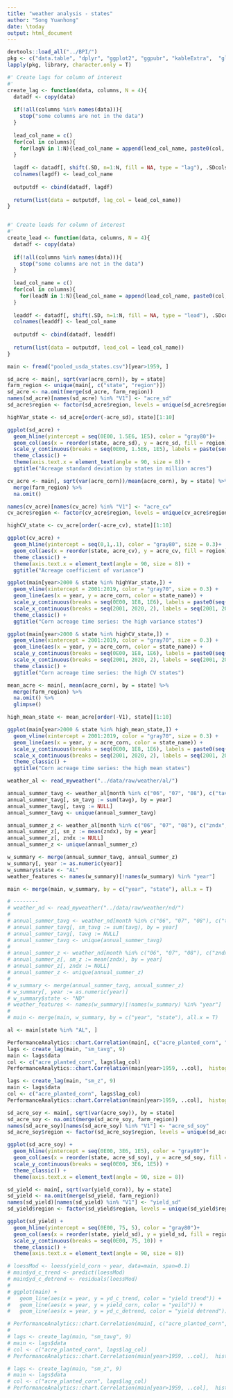 ```yaml
---
title: "weather analysis - states"
author: "Song Yuanhong"
date: \today
output: html_document
---
```


```r
devtools::load_all("../BPI/")
pkg <- c("data.table", "dplyr", "ggplot2", "ggpubr", "kableExtra",  "glmnet", "ranger")
lapply(pkg, library, character.only = T)

#' Create lags for column of interest
#'
create_lag <- function(data, columns, N = 4){
  datadf <- copy(data)
  
  if(!all(columns %in% names(data))){
    stop("some columns are not in the data")
  }
  
  lead_col_name = c()
  for(col in columns){
    for(lagN in 1:N){lead_col_name = append(lead_col_name, paste0(col, "_lag", lagN))}
  }
  
  lagdf <- datadf[, shift(.SD, n=1:N, fill = NA, type = "lag"), .SDcols = columns]
  colnames(lagdf) <- lead_col_name
  
  outputdf <- cbind(datadf, lagdf)
  
  return(list(data = outputdf, lag_col = lead_col_name))
}


#' Create leads for column of interest
#'
create_lead <- function(data, columns, N = 4){
  datadf <- copy(data)
  
  if(!all(columns %in% names(data))){
    stop("some columns are not in the data")
  }
  
  lead_col_name = c()
  for(col in columns){
    for(leadN in 1:N){lead_col_name = append(lead_col_name, paste0(col, "_lead", leadN))}
  }
  
  leaddf <- datadf[, shift(.SD, n=1:N, fill = NA, type = "lead"), .SDcols = columns]
  colnames(leaddf) <- lead_col_name
  
  outputdf <- cbind(datadf, leaddf)
  
  return(list(data = outputdf, lead_col = lead_col_name))
}
```



```r
main <- fread("pooled_usda_states.csv")[year>1959, ]
```



```r
sd_acre <- main[, sqrt(var(acre_corn)), by = state]
farm_region <- unique(main[, c("state", "region")])
sd_acre <- na.omit(merge(sd_acre, farm_region))
names(sd_acre)[names(sd_acre) %in% "V1"] <- "acre_sd"
sd_acre$region <- factor(sd_acre$region, levels = unique(sd_acre$region))

highVar_state <- sd_acre[order(-acre_sd), state][1:10]

ggplot(sd_acre) +
  geom_hline(yintercept = seq(0E00, 1.5E6, 1E5), color = "gray80")+
  geom_col(aes(x = reorder(state, acre_sd), y = acre_sd, fill = region)) +
  scale_y_continuous(breaks = seq(0E00, 1.5E6, 1E5), labels = paste(seq(0, 1.5, 0.1), " M")) +
  theme_classic() +
  theme(axis.text.x = element_text(angle = 90, size = 8)) +
  ggtitle("Acreage standard deviation by states in million acres")
```

```r
cv_acre <- main[, sqrt(var(acre_corn))/mean(acre_corn), by = state] %>%
  merge(farm_region) %>%
  na.omit() 

names(cv_acre)[names(cv_acre) %in% "V1"] <- "acre_cv"
cv_acre$region <- factor(cv_acre$region, levels = unique(cv_acre$region))

highCV_state <- cv_acre[order(-acre_cv), state][1:10]

ggplot(cv_acre) +
  geom_hline(yintercept = seq(0,1,.1), color = "gray80", size = 0.3)+
  geom_col(aes(x = reorder(state, acre_cv), y = acre_cv, fill = region)) +
  theme_classic() +
  theme(axis.text.x = element_text(angle = 90, size = 8)) +
  ggtitle("Acreage coefficient of variance")
```



```r
ggplot(main[year>2000 & state %in% highVar_state,]) + 
  geom_vline(xintercept = 2001:2019, color = "gray70", size = 0.3) +
  geom_line(aes(x = year, y = acre_corn, color = state_name)) +
  scale_y_continuous(breaks = seq(0E00, 1E8, 1E6), labels = paste0(seq(0, 100, 1), " M")) +
  scale_x_continuous(breaks = seq(2001, 2020, 2), labels = seq(2001, 2020, 2)) +
  theme_classic() +
  ggtitle("Corn acreage time series: the high variance states")

ggplot(main[year>2000 & state %in% highCV_state,]) + 
  geom_vline(xintercept = 2001:2019, color = "gray70", size = 0.3) +
  geom_line(aes(x = year, y = acre_corn, color = state_name)) +
  scale_y_continuous(breaks = seq(0E00, 1E8, 1E6), labels = paste0(seq(0, 100, 1), " M")) +
  scale_x_continuous(breaks = seq(2001, 2020, 2), labels = seq(2001, 2020, 2)) +
  theme_classic() +
  ggtitle("Corn acreage time series: the high CV states")
```
```r
mean_acre <- main[, mean(acre_corn), by = state] %>%
  merge(farm_region) %>%
  na.omit() %>%
  glimpse()

high_mean_state <- mean_acre[order(-V1), state][1:10]

ggplot(main[year>2000 & state %in% high_mean_state,]) + 
  geom_vline(xintercept = 2001:2019, color = "gray70", size = 0.3) +
  geom_line(aes(x = year, y = acre_corn, color = state_name)) +
  scale_y_continuous(breaks = seq(0E00, 1E8, 1E6), labels = paste0(seq(0, 100, 1), " M")) +
  scale_x_continuous(breaks = seq(2001, 2020, 2), labels = seq(2001, 2020, 2)) +
  theme_classic() +
  ggtitle("Corn acreage time series: the high mean states")

```
```r
weather_al <- read_myweather("../data/raw/weather/al/")

annual_summer_tavg <- weather_al[month %in% c("06", "07", "08"), c("tavg", "year")]
annual_summer_tavg[, sm_tavg := sum(tavg), by = year]
annual_summer_tavg[, tavg := NULL]
annual_summer_tavg <- unique(annual_summer_tavg)

annual_summer_z <- weather_al[month %in% c("06", "07", "08"), c("zndx", "year")]
annual_summer_z[, sm_z := mean(zndx), by = year]
annual_summer_z[, zndx := NULL]
annual_summer_z <- unique(annual_summer_z)

w_summary <- merge(annual_summer_tavg, annual_summer_z)
w_summary[, year := as.numeric(year)]
w_summary$state <- "AL"
weather_features <- names(w_summary)[!names(w_summary) %in% "year"]

main <- merge(main, w_summary, by = c("year", "state"), all.x = T)

# --------
# weather_nd <- read_myweather("../data/raw/weather/nd/")
# 
# annual_summer_tavg <- weather_nd[month %in% c("06", "07", "08"), c("tavg", "year")]
# annual_summer_tavg[, sm_tavg := sum(tavg), by = year]
# annual_summer_tavg[, tavg := NULL]
# annual_summer_tavg <- unique(annual_summer_tavg)
# 
# annual_summer_z <- weather_nd[month %in% c("06", "07", "08"), c("zndx", "year")]
# annual_summer_z[, sm_z := mean(zndx), by = year]
# annual_summer_z[, zndx := NULL]
# annual_summer_z <- unique(annual_summer_z)
# 
# w_summary <- merge(annual_summer_tavg, annual_summer_z)
# w_summary[, year := as.numeric(year)]
# w_summary$state <- "ND"
# weather_features <- names(w_summary)[!names(w_summary) %in% "year"]
# 
# main <- merge(main, w_summary, by = c("year", "state"), all.x = T)
```




```r
al <- main[state %in% "AL", ]

PerformanceAnalytics::chart.Correlation(main[, c("acre_planted_corn", "sm_z", "sm_tavg")],  histogram=F)
lags <- create_lag(main, "sm_tavg", 9)
main <- lags$data
col <- c("acre_planted_corn", lags$lag_col)
PerformanceAnalytics::chart.Correlation(main[year>1959, ..col],  histogram=F)
```


```r
lags <- create_lag(main, "sm_z", 9)
main <- lags$data
col <- c("acre_planted_corn", lags$lag_col)
PerformanceAnalytics::chart.Correlation(main[year>1959, ..col],  histogram=F)
```




```r
sd_acre_soy <- main[, sqrt(var(acre_soy)), by = state]
sd_acre_soy <- na.omit(merge(sd_acre_soy, farm_region))
names(sd_acre_soy)[names(sd_acre_soy) %in% "V1"] <- "acre_sd_soy"
sd_acre_soy$region <- factor(sd_acre_soy$region, levels = unique(sd_acre_soy$region))

ggplot(sd_acre_soy) +
  geom_hline(yintercept = seq(0E00, 3E6, 1E5), color = "gray80")+
  geom_col(aes(x = reorder(state, acre_sd_soy), y = acre_sd_soy, fill = region)) +
  scale_y_continuous(breaks = seq(0E00, 3E6, 1E5)) +
  theme_classic() +
  theme(axis.text.x = element_text(angle = 90, size = 8)) 
```

```r
sd_yield <- main[, sqrt(var(yield_corn)), by = state]
sd_yield <- na.omit(merge(sd_yield, farm_region))
names(sd_yield)[names(sd_yield) %in% "V1"] <- "yield_sd"
sd_yield$region <- factor(sd_yield$region, levels = unique(sd_yield$region))

ggplot(sd_yield) +
  geom_hline(yintercept = seq(0E00, 75, 5), color = "gray80")+
  geom_col(aes(x = reorder(state, yield_sd), y = yield_sd, fill = region)) +
  scale_y_continuous(breaks = seq(0E00, 75, 10)) +
  theme_classic() +
  theme(axis.text.x = element_text(angle = 90, size = 8)) 
```



```r
# loessMod <- loess(yield_corn ~ year, data=main, span=0.1)
# main$yd_c_trend <- predict(loessMod)
# main$yd_c_detrend <- residuals(loessMod)
# 
# ggplot(main) +
#   geom_line(aes(x = year, y = yd_c_trend, color = "yield trend")) +
#   geom_line(aes(x = year, y = yield_corn, color = "yeild")) +
#   geom_line(aes(x = year, y = yd_c_detrend, color = "yield detrend"))
```


```r
# PerformanceAnalytics::chart.Correlation(main[, c("acre_planted_corn", "sm_z", "sm_tavg")],  histogram=F)
# 
# lags <- create_lag(main, "sm_tavg", 9)
# main <- lags$data
# col <- c("acre_planted_corn", lags$lag_col)
# PerformanceAnalytics::chart.Correlation(main[year>1959, ..col],  histogram=F)

```


```r
# lags <- create_lag(main, "sm_z", 9)
# main <- lags$data
# col <- c("acre_planted_corn", lags$lag_col)
# PerformanceAnalytics::chart.Correlation(main[year>1959, ..col],  histogram=F)
```